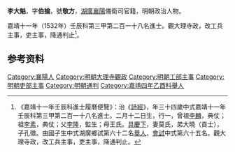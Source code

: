 {{明清人物信息框
| 姓名 = 李大魁
| 原名 =
| 圖片名稱= 
| 圖片大小 =
| 圖片說明 = 
| 最高職務 = 吏部主事
| 國家 = 大明 
| 爵位 =
| 籍貫 = [[湖廣|湖廣]][[襄陽|襄陽]]儀衛司
| 族裔 = 
| 旗籍 = 
| 字號 = 
| 諡號 =
| 出生日期 = 二月十二日
| 出生地點 =
| 逝世日期 = 
| 逝世地點 =
| 墓葬 =
| 配偶 = 莫氏
| 親屬 = 曾祖[[李麟|李麟]]，祖[[李素|李素]]，父[[李隆|李隆]]，母王氏
| 出身 =
* 嘉靖十一年壬辰科進士
| 經歷 =
| 著作 =  
}}
'''李大魁'''{{BD|1499年||？年||}}，字'''伯掄'''，號'''敬方'''，[[湖廣|湖廣]][[襄陽|襄陽]]儀衛司官籍，明朝政治人物。

嘉靖十一年（1532年）壬辰科第三甲第二百一十八名進士。觀大理寺政，改工兵主事，吏主事，降通判止<ref>《嘉靖十一年壬辰科進士履曆便覽》：治《[[詩經|詩經]]》，年三十四歲中式嘉靖十一年壬辰科第三甲第二百一十八名進士。二月十二日生，行一，曾祖[[李麟|李麟]]，典仗；祖[[李素|李素]]，典仗；父[[李隆|李隆]]，監生；母王氏。[[具慶下|具慶下]]，妻莫氏，弟大曉（貢士），子孔徵。由國子生中式湖廣鄉試第六十二名[[舉人|舉人]]，[[會試|會試]]中式第六十五名。觀大理寺政，改工兵主事，吏主事，降通判止。</ref>。

== 参考资料 ==
{{reflist}}

{{嘉靖十一年壬辰科殿试金榜}}
{{明朝人物小作品}}
{{Authority control}}
{{DEFAULTSORT:Li李}}
[[Category:襄陽人|Category:襄陽人]]
[[Category:明朝大理寺觀政|Category:明朝大理寺觀政]]
[[Category:明朝工部主事|Category:明朝工部主事]]
[[Category:明朝吏部主事|Category:明朝吏部主事]]
[[Category:明朝通判|Category:明朝通判]]
[[Category:嘉靖四年乙酉科舉人|Category:嘉靖四年乙酉科舉人]]